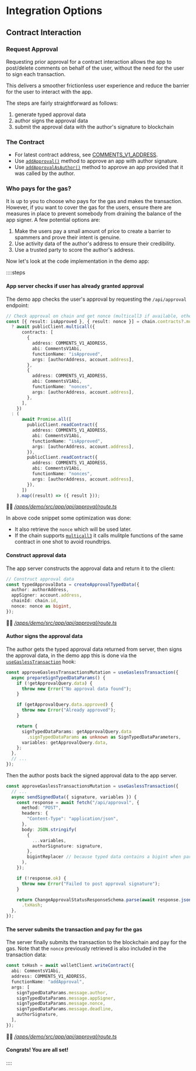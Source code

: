 # Integration Options

## Contract Interaction

### Request Approval

Requesting prior approval for a contract interaction allows the app to post/delete comments on behalf of the user,
without the need for the user to sign each transaction.

This delivers a smoother frictionless user experience and reduce the barrier for the user to interact with the app.

The steps are fairly straightforward as follows:

1. generate typed approval data
1. author signs the approval data
1. submit the approval data with the author's signature to blockchain

### The Contract

- For latest contract address, see [COMMENTS_V1_ADDRESS](/sdk-reference/defaultExports/variables/COMMENTS_V1_ADDRESS).
- Use [`addApproval()`](/protocol-reference/CommentsV1#addapprovaladdress-author-address-appsigner-uint256-nonce-uint256-deadline-bytes-signature-external) method to approve an app with author signature.
- Use [`addApprovalAsAuthor()`](/protocol-reference/CommentsV1#addapprovalasauthoraddress-appsigner-external) method to approve an app provided that it was called by the author.

### Who pays for the gas?

It is up to you to choose who pays for the gas and makes the transaction. However, if you want to cover the gas for the users,
ensure there are measures in place to prevent somebody from draining the balance of the app signer. A few potential options are:

1. Make the users pay a small amount of price to create a barrier to spammers and prove their intent is genuine.
1. Use activity data of the author's address to ensure their credibility.
1. Use a trusted party to score the author's address.

Now let's look at the code implementation in the demo app:

::::steps

#### App server checks if user has already granted approval

The demo app checks the user's approval by requesting the `/api/approval` endpoint:

```typescript
// Check approval on chain and get nonce (multicall3 if available, otherwise read contracts)
const [{ result: isApproved }, { result: nonce }] = chain.contracts?.multicall3
  ? await publicClient.multicall({
      contracts: [
        {
          address: COMMENTS_V1_ADDRESS,
          abi: CommentsV1Abi,
          functionName: "isApproved",
          args: [authorAddress, account.address],
        },
        {
          address: COMMENTS_V1_ADDRESS,
          abi: CommentsV1Abi,
          functionName: "nonces",
          args: [authorAddress, account.address],
        },
      ],
    })
  : (
      await Promise.all([
        publicClient.readContract({
          address: COMMENTS_V1_ADDRESS,
          abi: CommentsV1Abi,
          functionName: "isApproved",
          args: [authorAddress, account.address],
        }),
        publicClient.readContract({
          address: COMMENTS_V1_ADDRESS,
          abi: CommentsV1Abi,
          functionName: "nonces",
          args: [authorAddress, account.address],
        }),
      ])
    ).map((result) => ({ result }));
```

🧑‍💻 _[/apps/demo/src/app/api/approval/route.ts](https://github.com/ecp-eth/comments-monorepo/blob/094bcde2bca079bd7451c6571f26c5687b2ad128/apps/demo/src/app/api/approval/route.ts#L61-L94)_

In above code snippet some optimization was done:

- It also retrieve the `nonce` which will be used later.
- If the chain supports [`multicall3`](https://github.com/EthereumClassicDAO/multicall3) it calls mulitple functions of the same contract in one shot to avoid roundtrips.

#### Construct approval data

The app server constructs the approval data and return it to the client:

```typescript
// Construct approval data
const typedApprovalData = createApprovalTypedData({
  author: authorAddress,
  appSigner: account.address,
  chainId: chain.id,
  nonce: nonce as bigint,
});
```

🧑‍💻 _[/apps/demo/src/app/api/approval/route.ts](https://github.com/ecp-eth/comments-monorepo/blob/094bcde2bca079bd7451c6571f26c5687b2ad128/apps/demo/src/app/api/approval/route.ts#L112-L119)_

#### Author signs the approval data

The author gets the typed approval data returned from server, then signs the approval data,
in the demo app this is done via the [`useGaslessTransaction`](/sdk-reference/react/functions/useGaslessTransaction) hook:

```typescript
const approveGaslessTransactionsMutation = useGaslessTransaction({
  async prepareSignTypedDataParams() {
    if (!getApprovalQuery.data) {
      throw new Error("No approval data found");
    }

    if (getApprovalQuery.data.approved) {
      throw new Error("Already approved");
    }

    return {
      signTypedDataParams: getApprovalQuery.data
        .signTypedDataParams as unknown as SignTypedDataParameters,
      variables: getApprovalQuery.data,
    };
  },
  // ...
});
```

Then the author posts back the signed approval data to the app server.

```typescript
const approveGaslessTransactionsMutation = useGaslessTransaction({
  // ...
  async sendSignedData({ signature, variables }) {
    const response = await fetch("/api/approval", {
      method: "POST",
      headers: {
        "Content-Type": "application/json",
      },
      body: JSON.stringify(
        {
          ...variables,
          authorSignature: signature,
        },
        bigintReplacer // because typed data contains a bigint when parsed using our zod schemas
      ),
    });

    if (!response.ok) {
      throw new Error("Failed to post approval signature");
    }

    return ChangeApprovalStatusResponseSchema.parse(await response.json())
      .txHash;
  },
});
```

#### The server submits the transaction and pay for the gas

The server finally submits the transaction to the blockchain and pay for the gas.
Note that the `nonce` previously retrieved is also included in the transaction data:

```typescript
const txHash = await walletClient.writeContract({
  abi: CommentsV1Abi,
  address: COMMENTS_V1_ADDRESS,
  functionName: "addApproval",
  args: [
    signTypedDataParams.message.author,
    signTypedDataParams.message.appSigner,
    signTypedDataParams.message.nonce,
    signTypedDataParams.message.deadline,
    authorSignature,
  ],
});
```

🧑‍💻 _[/apps/demo/src/app/api/approval/route.ts](https://github.com/ecp-eth/comments-monorepo/blob/094bcde2bca079bd7451c6571f26c5687b2ad128/apps/demo/src/app/api/approval/route.ts#L191-L202)_

#### Congrats! You are all set!

::::
